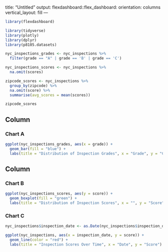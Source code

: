 title: "Untitled"
output: 
  flexdashboard::flex_dashboard:
    orientation: columns
    vertical_layout: fill
---

```r
library(flexdashboard)

library(tidyverse)
library(plotly)
library(dplyr)
library(p8105.datasets)

nyc_inspections_grades <- nyc_inspections %>% 
  filter(grade == "A" | grade == 'B' | grade == 'C')

nyc_inspections_scores <- nyc_inspections %>% 
  na.omit(scores)

zipcode_scores <- nyc_inspections %>%
  group_by(zipcode) %>% 
  na.omit(score) %>% 
  summarise(avg_scores = mean(scores))

zipcode_scores
```

Column {data-width=650}
-----------------------------------------------------------------------

### Chart A

```r
ggplot(nyc_inspections_grades, aes(x = grade)) +
  geom_bar(fill = "blue") +
  labs(title = "Distribution of Inspection Grades", x = "Grade", y = "Count")
```

Column {data-width=350}
-----------------------------------------------------------------------

### Chart B

```r
ggplot(nyc_inspections_scores, aes(y = score)) +
  geom_boxplot(fill = "green") +
  labs(title = "Distribution of Inspection Scores", x = "", y = "Score")
```

### Chart C

```r
nyc_inspections$inspection_date <- as.Date(nyc_inspections$inspection_date)

ggplot(nyc_inspections, aes(x = inspection_date, y = score)) +
  geom_line(color = "red") +
  labs(title = "Inspection Scores Over Time", x = "Date", y = "Score")
```